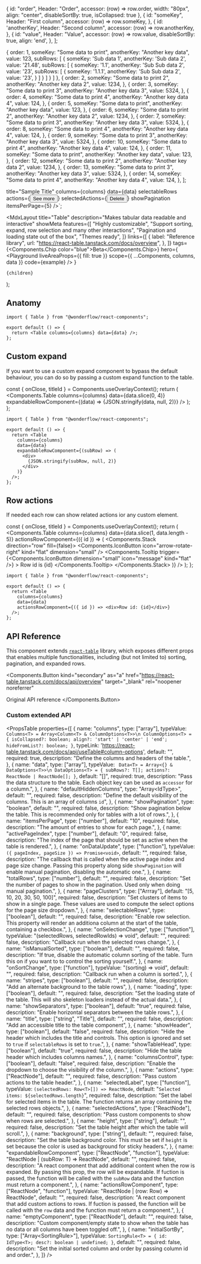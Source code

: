
  {
    id: "order",
    Header: "Order",
    accessor: (row) => row.order,
    width: "80px",
    align: "center",
    disableSortBy: true,
    isCollapsed: true
  },
  {
    id: "someKey",
    Header: "First column",
    accessor: (row) => row.someKey,
  },
  {
    id: 'anotherKey',
    Header: "Second column",
    accessor: (row) => row.anotherKey,
  },
  {
    id: "value",
    Header: "Value",
    accessor: (row) => row.value,
    disableSortBy: true,
    align: 'end',
  },
];

  {
    order: 1,
    someKey: "Some data to print",
    anotherKey: "Another key data",
    value: 123,
    subRows: [
      {
        someKey: 'Sub data 1',
        anotherKey: 'Sub data 2',
        value: '21.48',
        subRows: [
          {
            someKey: '1.1',
            anotherKey: 'Sub Sub data 2',
            value: '23',
            subRows: [
              {
                someKey: '1.1.1',
                anotherKey: 'Sub Sub data 2',
                value: '23',
              }
            ]
          }
        ]
      }
    ]
  },
  {
    order: 2,
    someKey: "Some data to print 2",
    anotherKey: "Another key data 2",
    value: 1234,
  },
  {
    order: 3,
    someKey: "Some data to print 3",
    anotherKey: "Another key data 3",
    value: 5324,
  },
  {
    order: 4,
    someKey: "Some data to print 4",
    anotherKey: "Another key data 4",
    value: 124,
  },
  {
    order: 5,
    someKey: "Some data to print",
    anotherKey: "Another key data",
    value: 123,
  },
  {
    order: 6,
    someKey: "Some data to print 2",
    anotherKey: "Another key data 2",
    value: 1234,
  },
  {
    order: 7,
    someKey: "Some data to print 3",
    anotherKey: "Another key data 3",
    value: 5324,
  },
  {
    order: 8,
    someKey: "Some data to print 4",
    anotherKey: "Another key data 4",
    value: 124,
  },
  {
    order: 9,
    someKey: "Some data to print 3",
    anotherKey: "Another key data 3",
    value: 5324,
  },
  {
    order: 10,
    someKey: "Some data to print 4",
    anotherKey: "Another key data 4",
    value: 124,
  },
  {
    order: 11,
    someKey: "Some data to print",
    anotherKey: "Another key data",
    value: 123,
  },
  {
    order: 12,
    someKey: "Some data to print 2",
    anotherKey: "Another key data 2",
    value: 1234,
  },
  {
    order: 13,
    someKey: "Some data to print 3",
    anotherKey: "Another key data 3",
    value: 5324,
  },
  {
    order: 14,
    someKey: "Some data to print 4",
    anotherKey: "Another key data 4",
    value: 124,
  },
];

  title="Sample Title"
  columns={columns}
  data={data}
  selectableRows
  actions={<Button kind="secondary">See more</Button>}
  selectedActions={<Button>Delete</Button>}
  showPagination
  itemsPerPage={5}
/>`;

  <MdxLayout
    title="Table"
    description="Makes tabular data readable and interactive"
    showMeta
    features={[
      "Highly customizable",
      "Support sorting, expand, row selection and many other interactions",
      "Pagination and loading state out of the box",
      "Themes ready",
    ]}
    links={[
      {
        label: "Reference library",
        url: "https://react-table.tanstack.com/docs/overview",
      },
    ]}
    tags={<Components.Chip color="blue">Beta</Components.Chip>}
    hero={
      <Playground
        liveAreaProps={{ fill: true }}
        scope={{ ...Components, columns, data }}
        code={example}
      />
    }
  >
    {children}
  </MdxLayout>
);

## Anatomy

```tsx highlight=1,4
import { Table } from "@wonderflow/react-components";

export default () => {
  return <Table columns={columns} data={data} />;
};
```

## Custom expand

If you want to use a custom expand component to bypass the default behaviour, you can do so by passing a custom expand function to the table.

  const { onClose, titleId } = Components.useOverlayContext();
  return (
    <Components.Table
      columns={columns}
      data={data.slice(0, 4)}
      expandableRowComponent={(data) => <CodeBlock background="var(--global-background)" className="language-json">{JSON.stringify(data, null, 2)}</CodeBlock>}
    />
  );
};

<LiveArea>
  <CustomExpandTable />
</LiveArea>

```tsx highlight=7-13
import { Table } from "@wonderflow/react-components";

export default () => {
  return <Table
    columns={columns}
    data={data}
    expandableRowComponent={(subRow) => (
      <div>
        {JSON.stringify(subRow, null, 2)}
      </div>
    )}
  />;
};
```

## Row actions

If needed each row can show related actions ior any custom element.

  const { onClose, titleId } = Components.useOverlayContext();
  return (
    <Components.Table
      columns={columns}
      data={data.slice(1, data.length - 5)}
      actionsRowComponent={({ id }) => (
        <Components.Stack direction="row" fill={false}>
          <Components.IconButton icon="arrow-rotate-right" kind="flat" dimension="small" />
          <Components.Tooltip
            trigger={<Components.IconButton dimension="small" icon="message" kind="flat" />}
          >
            Row id is {id}
          </Components.Tooltip>
        </Components.Stack>
      )}
    />
  );
};

<LiveArea>
  <CustomActionsTable />
</LiveArea>

```tsx highlight=7
import { Table } from "@wonderflow/react-components";

export default () => {
  return <Table
    columns={columns}
    data={data}
    actionsRowComponent={({ id }) => <div>Row id: {id}</div>}
  />;
};
```

## API Reference

This component extends [`react-table`](https://react-table.tanstack.com/docs/overview) library, which exposes different props that enables multiple functionalities, including (but not limited to) sorting, pagination, and expanded rows.

<Components.Button
  kind="secondary"
  as="a"
  href="https://react-table.tanstack.com/docs/api/overview"
  target="_blank"
  rel="noopener noreferrer"
>
  Original API reference
</Components.Button>

### Custom extended API

<PropsTable
  properties={[
    {
      name: "columns",
      type: ["array"],
      typeValue: `
      Columns<T> = Array<Column<T> & ColumnOptions<T>>\n
      ColumnOptions<T> = {
        isCollapsed?: boolean;
        align?: 'start' | 'center' | 'end';
        hideFromList?: boolean;
      }`,
      typeLink: 'https://react-table.tanstack.com/docs/api/useTable#column-options',
      default: "",
      required: true,
      description: "Define the columns and headers of the table.",
    },
    {
      name: "data",
      type: ["array"],
      typeValue: `
      Data<T> = Array<{} & DataOptions<T>>\n
      DataOptions<T> = {
        subRows?: T[];
        actions?: ReactNode | ReactNode[];
      }`,
      default: "[]",
      required: true,
      description: "Pass the data structure to the table. Each object key can be used as `accessor` for a column.",
    },
    {
      name: "defaultHiddenColumns",
      type: "Array<IdType<T>>",
      default: "",
      required: false,
      description: "Define the default visibility of the columns. This is an array of columns `id`",
    },
    {
      name: "showPagination",
      type: "boolean",
      default: "",
      required: false,
      description: "Show pagination below the table. This is recommended only for tables with a lot of rows.",
    },
    {
      name: "itemsPerPage",
      type: ["number"],
      default: "10",
      required: false,
      description: "The amount of entries to show for each page.",
    },
    {
      name: "activePageIndex",
      type: ["number"],
      default: "0",
      required: false,
      description: "The index of the page that should be set as active when the table is rendered.",
    },
    {
      name: "onDataUpdate",
      type: ["function"],
      typeValue: `({ pageIndex, pageSize }) => Promise<void>`,
      default: "",
      required: false,
      description: "The callback that is called when the active page index and page size change. Passing this property along side `showPagination` will enable manual pagination, disabling the automatic one.",
    },
    {
      name: "totalRows",
      type: ["number"],
      default: "",
      required: false,
      description: "Set the number of pages to show in the pagination. Used only when doing manual pagination.",
    },
    {
      name: "pageClusters",
      type: ["Arrray<number>"],
      default: "[5, 10, 20, 30, 50, 100]",
      required: false,
      description: "Set clusters of items to show in a single page. These values are used to compute the select options for the page size dropdown.",
    },
    {
      name: "selectableRows",
      type: ["boolean"],
      default: "",
      required: false,
      description: "Enable row selection. This property will render an additiona column at the start of the table, containing a checkbox.",
    },
    {
      name: "onSelectionChange",
      type: ["function"],
      typeValue: "(selectedRows, selectedRowIds) => void",
      default: "",
      required: false,
      description: "Callback run when the selected rows change.",
    },
    {
      name: "isManualSorted",
      type: ["boolean"],
      default: "",
      required: false,
      description: "If true, disable the automatic column sorting of the table. Turn this on if you want to to control the sorting yourself.",
    },
    {
      name: "onSortChange",
      type: ["function"],
      typeValue: "(sorting) => void",
      default: "",
      required: false,
      description: "Callback run when a column is sorted.",
    },
    {
      name: "stripes",
      type: ["boolean"],
      default: "",
      required: false,
      description: "Add an alternate background to the table rows",
    },
    {
      name: "loading",
      type: ["boolean"],
      default: "",
      required: false,
      description: "Set the loading state of the table. This will sho skeleton loaders instead of the actual data.",
    },
    {
      name: "showSeparators",
      type: ["boolean"],
      default: "true",
      required: false,
      description: "Enable horizontal separators between the table rows.",
    },
    {
      name: "title",
      type: ["string", "Title"],
      default: "",
      required: false,
      description: "Add an accessible title to the table component",
    },
    {
      name: "showHeader",
      type: ["boolean"],
      default: "false",
      required: false,
      description: "Hide the header which includes the title and controls. This option is ignored and set to `true` if `selectableRows` is set to `true`.",
    },
    {
      name: "showTableHead",
      type: ["boolean"],
      default: "true",
      required: false,
      description: "Hide the table header which includes columns names.",
    },
    {
      name: "columnsControl",
      type: ["boolean"],
      default: "false",
      required: false,
      description: "Enable the dropdown to choose the visibility of the column.",
    },
    {
      name: "actions",
      type: ["ReactNode"],
      default: "",
      required: false,
      description: "Pass custom actions to the table header.",
    },
    {
      name: "selectedLabel",
      type: ["function"],
      typeValue: `(selectedRows: Row<T>[]) => ReactNode`,
      default: "`Selected items: ${selectedRows.length}`",
      required: false,
      description: "Set the label for selected items in the table. The function returns an array containing the selected rows objects.",
    },
    {
      name: "selectedActions",
      type: ["ReactNode"],
      default: "",
      required: false,
      description: "Pass custom components to show when rows are selected.",
    },
    {
      name: "height",
      type: ["string"],
      default: "",
      required: false,
      description: "Set the table height after which the table will scroll.",
    },
    {
      name: "background",
      type: ["string"],
      default: "",
      required: false,
      description: "Set the table background color. This must be set if `height` is set because the color is used as background for sticky headers.",
    },
    {
      name: "expandableRowComponent",
      type: ["ReactNode", "function"],
      typeValue: "ReactNode | (subRow: T) => ReactNode",
      default: "",
      required: false,
      description: "A react component that add additional content when the row is expanded. By passing this prop, the row will be expandable. If fuction is passed, the function will be called with the `subRow` data and the function must return a component.",
    },
    {
      name: "actionsRowComponent",
      type: ["ReactNode", "function"],
      typeValue: "ReactNode | (row: Row<T>) => ReactNode",
      default: "",
      required: false,
      description: "A react component that add custom actions to rows. If fuction is passed, the function will be called with the `row` data and the function must return a component.",
    },
    {
      name: "emptyComponent",
      type: ["ReactNode"],
      default: "",
      required: false,
      description: "Custom component/empty state to show when the table has no data or all columns have been toggled off.",
    },
    {
      name: "initialSortBy",
      type: ["Array<SortingRule<T>>"],
      typeValue: `SortingRule<T> = {
        id: IdType<T>;
        desc?: boolean | undefined;
      }`,
      default: "",
      required: false,
      description: "Set the initial sorted column and order by passing column id and order.",
    },
  ]}
/>

